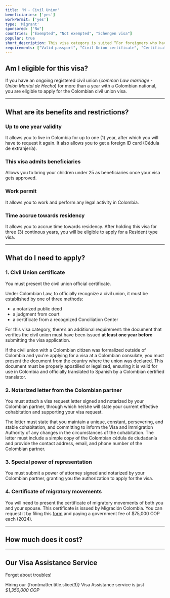```yaml
---
title: 'M - Civil Union'
beneficiaries: ['yes']
workPermit: ['yes']
type: 'Migrant'
sponsored: ["No"]
countries: ["Exempted", "Not exempted", "Schengen visa"]
popular: true
short_description: This visa category is suited “For foreigners who have a marital bond with a Colombian citizen and aspire to effectively live with their Colombian spouse in the country”.
requirements: ["Valid passport", "Civil Union certificate", "Certificate of Migratory Movements", "Motivation Letter", "Notarized Power of Representation"]
---
```


## Am I eligible for this visa?

If you have an ongoing registered civil union (*common Law marriage - Unión Marital de Hecho*) for more than a year with a Colombian national, you are eligible to apply for the Colombian civil union visa.

---

## What are its benefits and restrictions?

### **Up to one year validity**

It allows you to live in Colombia for up to one (1) year, after which you will have to request it again. It also allows you to get a foreign ID card (Cédula de extranjería).

### **This visa admits beneficiaries**

Allows you to bring your children under 25 as beneficiaries once your visa gets approved.

### W**ork permit**

It allows you to work and perform any legal activity in Colombia.

### T**ime accrue towards residency**

It allows you to accrue time towards residency. After holding this visa for three (3) continous years, you will be eligible to apply for a Resident type visa.

---

## What do I need to apply?

### 1. Civil Union certificate

You must present the civil union official certificate. 

Under Colombian Law, to officially recognize a civil union, it must be established by one of three methods: 

- a notarized public deed
- a judgment from court
- a certificate from a recognized Conciliation Center

For this visa category, there’s an additional requirement: the document that verifies the civil union must have been issued **at least one year before** submitting the visa application.

If the civil union with a Colombian citizen was formalized outside of Colombia and you're applying for a visa at a Colombian consulate, you must present the document from the country where the union was declared. This document must be properly apostilled or legalized, ensuring it is valid for use in Colombia and officially translated to Spanish by a Colombian certified translator. 

### 2. Notarized letter from the Colombian partner

You must attach a visa request letter signed and notarized by your Colombian partner, through which he/she will state your current effective cohabitation and supporting your visa request. 

The letter must state that you maintain a unique, constant, persevering, and stable cohabitation, and committing to inform the Visa and Immigration Authority of any changes in the circumstances of the cohabitation. The letter must include a simple copy of the Colombian cédula de ciudadanía and provide the contact address, email, and phone number of the Colombian partner.

### 3. Special power of representation

You must submit a power of attorney signed and notarized by your Colombian partner, granting you the authorization to apply for the visa.

### 4. Certificate of migratory movements

You will need to present the certificate of migratory movements of both you and your spouse. This certificate is issued by Migración Colombia. You can request it by filing this [form](https://apps.migracioncolombia.gov.co/registro/public/formularioRegistro.jsf) and paying a government fee of $75,000 COP each (2024).

---
## How much does it cost?
<VisaCosts
    studyFees="54"
    issuanceFees="270"
    apostille={true}
    translation={true}
/>

---

## Our Visa Assistance Service

Forget about troubles!

Hiring our {frontmatter.title.slice(3)} Visa Assistance service is just *$1,350,000 COP*